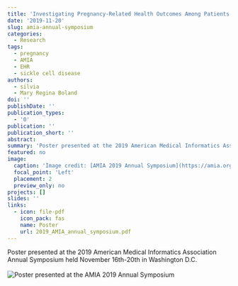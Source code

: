 ```yaml
---
title: 'Investigating Pregnancy-Related Health Outcomes Among Patients with Sickle Cell Disease and Linking with Health Disparities'
date: '2019-11-20'
slug: amia-annual-symposium
categories:
  - Research
tags:
  - pregnancy
  - AMIA
  - EHR
  - sickle cell disease
authors:
  - silvia
  - Mary Regina Boland
doi: ''
publishDate: ''
publication_types:
  - '0'
publication: ''
publication_short: ''
abstract:
summary: 'Poster presented at the 2019 American Medical Informatics Association Annual Symposium held November 16th-20th in Washington D.C.'
featured: no
image:
  caption: 'Image credit: [AMIA 2019 Annual Symposium](https://amia.org/amia2019)'
  focal_point: 'Left'
  placement: 2
  preview_only: no
projects: []
slides: ''
links:
  - icon: file-pdf
    icon_pack: fas
    name: Poster
    url: 2019_AMIA_annual_symposium.pdf
---
```


Poster presented at the 2019 American Medical Informatics Association Annual Symposium held November 16th-20th in Washington D.C.
<br><br>
![Poster presented at the AMIA 2019 Annual Symposium](featured.png)

<!--
<iframe
    src="./2019_AMIA_annual_symposium.pdf"
    width="100%"
    height="950px"
    style="border:none;">
</iframe>
-->
